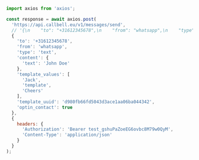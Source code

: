 ```js
import axios from 'axios';

const response = await axios.post(
  'https://api.callbell.eu/v1/messages/send',
  // '{\n    "to": "+31612345678",\n    "from": "whatsapp",\n    "type": "text",\n    "content": {\n      "text": "John Doe"\n    },\n    "template_values": ["Jack", "template", "Cheers"],\n    "template_uuid": "d980fb66fd5043d3ace1aa06ba044342",\n    "optin_contact": true\n  }',
  {
    'to': '+31612345678',
    'from': 'whatsapp',
    'type': 'text',
    'content': {
      'text': 'John Doe'
    },
    'template_values': [
      'Jack',
      'template',
      'Cheers'
    ],
    'template_uuid': 'd980fb66fd5043d3ace1aa06ba044342',
    'optin_contact': true
  },
  {
    headers: {
      'Authorization': 'Bearer test_gshuPaZoeEG6ovbc8M79w0QyM',
      'Content-Type': 'application/json'
    }
  }
);

```
